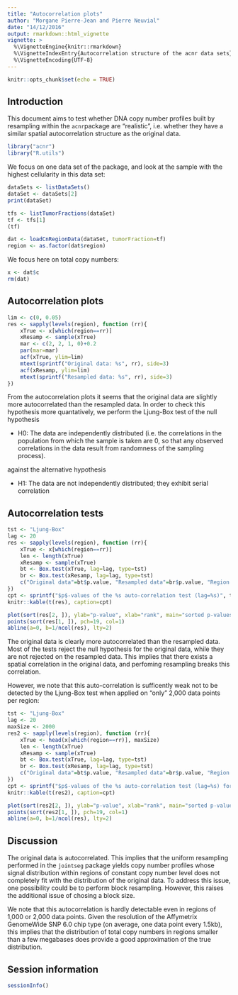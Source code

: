 ```yaml
---
title: "Autocorrelation plots"
author: "Morgane Pierre-Jean and Pierre Neuvial"
date: "14/12/2016"
output: rmarkdown::html_vignette
vignette: >
  %\VignetteEngine{knitr::rmarkdown}
  %\VignetteIndexEntry{Autocorrelation structure of the acnr data sets}
  %\VignetteEncoding{UTF-8}
---
```

  
```r
knitr::opts_chunk$set(echo = TRUE)
```

## Introduction

This document aims to test whether DNA copy number profiles built by resampling within the `acnr`package are "realistic", i.e. whether they have a similar spatial autocorrelation structure as the original data.

```r
library("acnr")
library("R.utils")
```

We focus on one data set of the package, and look at the sample with the highest cellularity in this data set:
```r
dataSets <- listDataSets()
dataSet <- dataSets[2]
print(dataSet)

tfs <- listTumorFractions(dataSet)
tf <- tfs[1]
(tf)

dat <- loadCnRegionData(dataSet, tumorFraction=tf)
region <- as.factor(dat$region)
```

We focus here on total copy numbers:

```r
x <- dat$c
rm(dat)
```


## Autocorrelation plots

```r
lim <- c(0, 0.05)
res <- sapply(levels(region), function (rr){
    xTrue <- x[which(region==rr)]
    xResamp <- sample(xTrue)
    mar <- c(2, 2, 1, 0)+0.2
    par(mar=mar)
    acf(xTrue, ylim=lim)
    mtext(sprintf("Original data: %s", rr), side=3)
    acf(xResamp, ylim=lim)
    mtext(sprintf("Resampled data: %s", rr), side=3)
})
```

From the autocorrelation plots it seems that the original data are slightly more autocorrelated than the resampled data. In order to check this hypothesis more quantatively, we perform the Ljung-Box test of the null hypothesis

* H0: The data are independently distributed (i.e. the correlations in the population from which the sample is taken are 0, so that any observed correlations in the data result from randomness of the sampling process).

against the alternative hypothesis

* H1: The data are not independently distributed; they exhibit serial correlation

## Autocorrelation tests

```r
tst <- "Ljung-Box"
lag <- 20
res <- sapply(levels(region), function (rr){
    xTrue <- x[which(region==rr)]
    len <- length(xTrue)
    xResamp <- sample(xTrue)
    bt <- Box.test(xTrue, lag=lag, type=tst)
    br <- Box.test(xResamp, lag=lag, type=tst)
    c("Original data"=bt$p.value, "Resampled data"=br$p.value, "Region size"=len)
})
cpt <- sprintf("$p$-values of the %s auto-correlation test (lag=%s)", tst, lag)
knitr::kable(t(res), caption=cpt)
```

```r
plot(sort(res[2, ]), ylab="p-value", xlab="rank", main="sorted p-values", pch=19, col=3, ylim=c(0,1))
points(sort(res[1, ]), pch=19, col=1)
abline(a=0, b=1/ncol(res), lty=2)
```

The original data is clearly more autocorrelated than the resampled data. Most of the tests reject the null hypothesis for the original data, while they are not rejected on the resampled data. This implies that there exists a spatial correlation in the original data, and perfoming resampling breaks this correlation.

However, we note that this auto-correlation is sufficently weak not to be detected by the Ljung-Box test when applied on "only" 2,000 data points per region:

```r
tst <- "Ljung-Box"
lag <- 20
maxSize <- 2000
res2 <- sapply(levels(region), function (rr){
    xTrue <- head(x[which(region==rr)], maxSize)
    len <- length(xTrue)
    xResamp <- sample(xTrue)
    bt <- Box.test(xTrue, lag=lag, type=tst)
    br <- Box.test(xResamp, lag=lag, type=tst)
    c("Original data"=bt$p.value, "Resampled data"=br$p.value, "Region size"=len)
})
cpt <- sprintf("$p$-values of the %s auto-correlation test (lag=%s) for regions of size <= %s", tst, lag, maxSize)
knitr::kable(t(res2), caption=cpt)
```

```r
plot(sort(res2[2, ]), ylab="p-value", xlab="rank", main="sorted p-values", pch=19, col=3, ylim=c(0,1))
points(sort(res2[1, ]), pch=19, col=1)
abline(a=0, b=1/ncol(res), lty=2)
```

## Discussion

The original data is autocorrelated. This implies that the uniform resampling performed in the `jointseg` package yields copy number profiles whose signal distribution within regions of constant copy number level does not completely fit with the distribution of the original data. To address this issue, one possibility could be to perform block resampling. However, this raises the additional issue of chosing a block size.

We note that this autocorrelation is hardly detectable even in regions of 1,000 or 2,000 data points. Given the resolution of the Affymetrix GenomeWide SNP 6.0 chip type (on average, one data point every 1.5kb), this implies that the distribution of total copy numbers in regions smaller than a few megabases does provide a good approximation of the true distribution.

## Session information

```r
sessionInfo()
```

